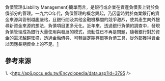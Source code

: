 {{expand|time=2015-04-12T08:08:44+00:00}}
{{refimprove|time=2015-04-12T08:08:44+00:00}}
負債管理(Liability Management)簡單而言，是銀行或企業在資產負債表上對於負債部分的管理。一九六○年代，負債管理的概念興起，乃因當時對於商業銀行的資金來源與管制越趨嚴格，且銀行間及其他金融機構間的競爭激烈，使其產生向外搜尋新資金來源的想法，負債項目更多元化。近年來，透過銀行負債的調查中，發現負債管理成為銀行大量使用與發展的模式，流動性已不再是問題，隨著銀行對於資金的需求越趨旺盛，透過金融債券、可轉讓定期存單等負債工具，從外部獲得資金以因應長期資金上的不足。[http://ap6.pccu.edu.tw/Encyclopedia/data.asp?id=3795] {{Wayback|url=http://ap6.pccu.edu.tw/Encyclopedia/data.asp?id=3795 |date=20160304122103 }}
==參考來源==
1. <http://ap6.pccu.edu.tw/Encyclopedia/data.asp?id=3795 {{Wayback|url=http://ap6.pccu.edu.tw/Encyclopedia/data.asp?id=3795 |date=20160304122103 }} />